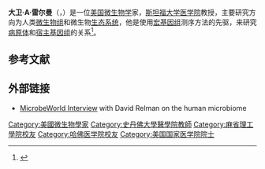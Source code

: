 {{Infobox scientist
| honorific_prefix =
| name        = David A. Relman
| honorific_suffix =
| native_name = 
| native_name_lang = 
| image       = David Relman 2018 (cropped).jpg
| image_size  = 
| alt         = 
| caption     = 2018年的大卫·A·雷尔曼
| birth_date  =         <!--{{birth date |YYYY|MM|DD}}-->
| birth_place = [[波士顿|波士顿]]
| parents     = [[阿诺德·S·雷尔曼|阿诺德·S·雷尔曼]]、Harriet Vitkin
| death_date  =         <!--{{death date and age |YYYY|MM|DD |YYYY|MM|DD}} (death date then birth date)-->
| death_place = 
| death_cause = 
| resting_place = 
| resting_place_coordinates =  <!--{{coord|LAT|LONG|type:landmark|display=inline,title}}-->
| other_names = 
| residence   = 
| citizenship = 
| nationality = 
| fields      = [[微生物学|微生物学]]
| workplaces  = [[斯坦福医学院|斯坦福医学院]]
| patrons     = 
| education   = 
| alma_mater  = [[麻省理工学院|麻省理工学院]]、[[哈佛医学院|哈佛医学院]]
| thesis_title =        <!--(or  | thesis1_title =  and  | thesis2_title = )-->
| thesis_url  =         <!--(or  | thesis1_url  =   and  | thesis2_url  =  )-->
| thesis_year =         <!--(or  | thesis1_year =   and  | thesis2_year =  )-->
| doctoral_advisor =    <!--(or  | doctoral_advisors = )-->
| academic_advisors = 
| doctoral_students = 
| notable_students = 
| known_for   = 人类[[微生物组|微生物组]]的研究
| influences  = 
| influenced  = 
| awards      = [[Institute_of_Medicine|Institute of Medicine]] (2011)
| author_abbrev_bot = 
| author_abbrev_zoo = 
| spouse      =         <!--(or | spouses = )-->
| partner     =         <!--(or | partners = )-->
| children    = 
| signature   =         <!--(filename only)-->
| signature_alt = 
| website     =         {{url|http://relman.stanford.edu}}
| footnotes   = 
}}

'''大卫·A·雷尔曼'''（{{lang-en|David Arnold Relman}}，{{bd||}}）是一位[[美国|美国]][[微生物学|微生物学]]家，[[斯坦福大学|斯坦福大学]][[斯坦福医学院|医学院]]教授，主要研究方向为人类[[微生物组|微生物组]]和微生物[[生态系统|生态系统]]，他是使用[[宏基因组|宏基因组]]测序方法的先驱，来研究[[病原体|病原体]]和[[宿主|宿主]][[基因组|基因组]]的关系<ref name="stanford">{{cite web|title=David A. Relman|url=https://med.stanford.edu/profiles/david-relman|website=Stanford University School of Medicine|accessdate=24 August 2016|archive-date=2021-02-28|archive-url=https://web.archive.org/web/20210228220139/https://med.stanford.edu/profiles/david-relman|dead-url=no}}</ref>。

== 参考文献 ==
{{Reflist}}

== 外部链接 ==
* [https://web.archive.org/web/20160817045940/http://www.microbeworld.org/component/content/article?id=243 MicrobeWorld Interview] with David Relman on the human microbiome
{{authority control}}

{{DEFAULTSORT:Relman, David}}
[[Category:美國微生物學家|Category:美國微生物學家]]
[[Category:史丹佛大學醫學院教師|Category:史丹佛大學醫學院教師]]
[[Category:麻省理工學院校友|Category:麻省理工學院校友]]
[[Category:哈佛医学院校友|Category:哈佛医学院校友]]
[[Category:美国国家医学院院士|Category:美国国家医学院院士]]